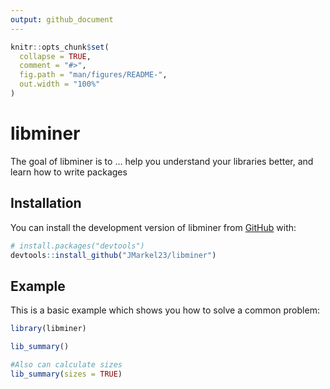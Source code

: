 ```yaml
---
output: github_document
---
```


<!-- README.md is generated from README.Rmd. Please edit that file -->

```r
knitr::opts_chunk$set(
  collapse = TRUE,
  comment = "#>",
  fig.path = "man/figures/README-",
  out.width = "100%"
)
```

# libminer

<!-- badges: start -->
<!-- badges: end -->

The goal of libminer is to ... help you understand your libraries better, and learn how to write packages

## Installation

You can install the development version of libminer from [GitHub](https://github.com/) with:

``` r
# install.packages("devtools")
devtools::install_github("JMarkel23/libminer")
```

## Example

This is a basic example which shows you how to solve a common problem:

```r
library(libminer)

lib_summary()

#Also can calculate sizes
lib_summary(sizes = TRUE)

```


